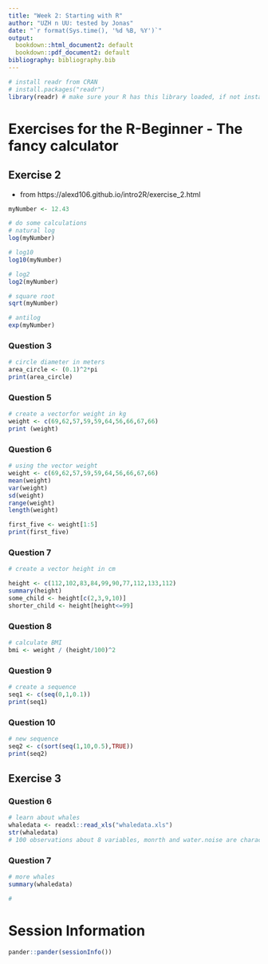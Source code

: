 ```yaml
---
title: "Week 2: Starting with R"
author: "UZH n UU: tested by Jonas"
date: "`r format(Sys.time(), '%d %B, %Y')`"
output:
  bookdown::html_document2: default
  bookdown::pdf_document2: default
bibliography: bibliography.bib
---
```


```r
# install readr from CRAN
# install.packages("readr")
library(readr) # make sure your R has this library loaded, if not install it (see line above)
```

# Exercises for the R-Beginner - The fancy calculator

## Exercise 2
* from https://alexd106.github.io/intro2R/exercise_2.html
```r
myNumber <- 12.43

# do some calculations
# natural log
log(myNumber)
```

```r
# log10
log10(myNumber)
```

```r
# log2
log2(myNumber)
```
```r
# square root
sqrt(myNumber)
```
```r
# antilog
exp(myNumber)
```
### Question 3
```r
# circle diameter in meters
area_circle <- (0.1)^2*pi
print(area_circle)
```

### Question 5
```r
# create a vectorfor weight in kg
weight <- c(69,62,57,59,59,64,56,66,67,66)
print (weight)
```
### Question 6
```r
# using the vector weight
weight <- c(69,62,57,59,59,64,56,66,67,66)
mean(weight)
var(weight)
sd(weight)
range(weight)
length(weight)

first_five <- weight[1:5]
print(first_five)
```
### Question 7
```r
# create a vector height in cm

height <- c(112,102,83,84,99,90,77,112,133,112)
summary(height)
some_child <- height[c(2,3,9,10)]
shorter_child <- height[height<=99]
```

### Question 8
```r
# calculate BMI
bmi <- weight / (height/100)^2 
```

### Question 9
```r
# create a sequence 
seq1 <- c(seq(0,1,0.1))
print(seq1)
```
### Question 10
```r
# new sequence 
seq2 <- c(sort(seq(1,10,0.5),TRUE))
print(seq2)
```
## Exercise 3
### Question 6
```r
# learn about whales
whaledata <- readxl::read_xls("whaledata.xls")
str(whaledata)
# 100 observations about 8 variables, monrth and water.noise are character variables. 
```
### Question 7
```r
# more whales 
summary(whaledata)

# 
```


# Session Information

```r
pander::pander(sessionInfo())
```


